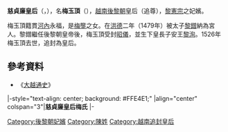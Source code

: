 '''慈貞廉皇后'''（{{vie|v='''Tử Trinh Liêm hoàng hậu'''|hn=慈貞廉皇后}}，{{bd|1463年||1526年||}}），名'''梅玉頂'''（{{vie|v='''Mai Ngọc Đỉnh'''|hn=梅玉頂}}），[[越南|越南]][[後黎朝|後黎朝]]皇后（追尊），[[黎憲宗|黎憲宗]]之妃嬪。

梅玉頂籍貫[[河內|河內]]永福，是[[梅壟|梅壟]]之女。在[[洪德|洪德]]二年（1479年）被太子[[黎鏳|黎鏳]]納為宮人。黎鏳繼任後黎朝皇帝後，梅玉頂受封[[昭儀|昭儀]]，並生下皇長子安王[[黎洵|黎洵]]。1526年梅玉頂去世，追封為皇后。

==參考資料==
*《[[大越通史|大越通史]]》

{{start box}}
|-style="text-align: center; background: #FFE4E1;"
|align="center" colspan="3"|'''慈貞廉皇后梅氏'''
|- 
{{s-before|[[阮氏瑾|昭仁睿皇后阮氏]]<br />（追尊）}}
{{s-title|[[越南皇后及妃嬪列表|越南後黎朝皇后]]<br />（追尊）}} 
{{s-after|[[陳氏松|威穆皇后陳氏]]}} 
{{end box}}

{{後黎朝皇后}}

[[Category:後黎朝妃嬪|Category:後黎朝妃嬪]]
[[Category:陳姓|Category:陳姓]]
[[Category:越南追封皇后|Category:越南追封皇后]]